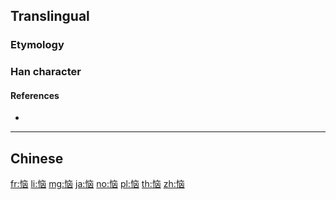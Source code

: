 {{also|惱}}
==Translingual==
{{Han simplified forms|惱|悩|恼}}

===Etymology===
{{Han simp|惱|f=𡿺|t=㐫}}

===Han character===
{{Han char|rn=61|rad=心|as=06|sn=9|four=|canj=PYUK|ids=⿰忄㐫}}

====References====
* {{Han ref|kx=0386.161|hdz=42298.050|uh=607C|ud=24700}}

----

==Chinese==
{{zh-see|惱}}

[[fr:恼]]
[[li:恼]]
[[mg:恼]]
[[ja:恼]]
[[no:恼]]
[[pl:恼]]
[[th:恼]]
[[zh:恼]]